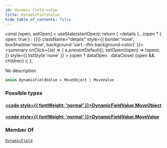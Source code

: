 ```yaml
---
id: dynamic-field-value
title: DynamicFieldValue
hide_table_of_contents: false
---
```









  const [open, setOpen] = useState(startOpen);
  return (
    <details {...(open ? { open: true } : {})} className="details" style={{ border:'none', boxShadow:'none', background:'var(--ifm-background-color)' }}>
      <summary
        onClick={(e) => {
          e.preventDefault();
          setOpen((open) => !open);
        }}
        style={{ listStyle:'none' }}
      >
      {open ? dataOpen : dataClose}
      </summary>
      {open && children}
    </details>
  );
};








No description


```graphql
union DynamicFieldValue = MoveObject | MoveValue
```




### Possible types

#### [<code style={{ fontWeight: 'normal' }}>DynamicFieldValue.<b>MoveObject</b></code>](/references/sui-api/graphql/reference/objects/move-object) <Badge class="badge badge--secondary" text="object"/> 
> 
> 
> 
> 

#### [<code style={{ fontWeight: 'normal' }}>DynamicFieldValue.<b>MoveValue</b></code>](/references/sui-api/graphql/reference/objects/move-value) <Badge class="badge badge--secondary" text="object"/> 
> 
> 
> 
> 



### Member Of

[`DynamicField`](/references/sui-api/graphql/reference/objects/dynamic-field)  <Badge class="badge badge--secondary" text="object"/>

